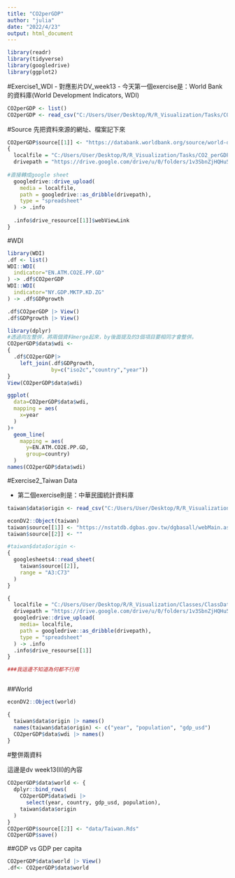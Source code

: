```yaml
---
title: "CO2perGDP"
author: "julia"
date: "2022/4/23"
output: html_document
---
```


```r
library(readr)
library(tidyverse)
library(googledrive)
library(ggplot2)
```
#Exercise1_WDI
- 對應影片DV_week13
- 今天第一個exercise是：World Bank的資料庫(World Development Indicators, WDI)
```r
CO2perGDP <- list()
CO2perGDP <- read_csv("C:/Users/User/Desktop/R/R_Visualization/Tasks/CO2_perGDP/CO2perGDP_Data.csv")
```

#Source
先把資料來源的網址、檔案記下來
```r
CO2perGDP$source[[1]] <- "https://databank.worldbank.org/source/world-development-indicators#"
{
  localfile = "C:/Users/User/Desktop/R/R_Visualization/Tasks/CO2_perGDP/CO2perGDP_Data.csv"
  drivepath = "https://drive.google.com/drive/u/0/folders/1v3SbnZjHQHu5LZAGu3ByfengvE6bqHFG"
  
#直接轉成google sheet
  googledrive::drive_upload(
    media = localfile,
    path = googledrive::as_dribble(drivepath),
    type = "spreadsheet"
  ) -> .info
  
  .info$drive_resource[[1]]$webViewLink
}
```

#WDI
```R
library(WDI)
.df <- list()
WDI::WDI(
  indicator="EN.ATM.CO2E.PP.GD"
) -> .df$CO2perGDP
WDI::WDI(
  indicator="NY.GDP.MKTP.KD.ZG"
) -> .df$GDPgrowth

.df$CO2perGDP |> View()
.df$GDPgrowth |> View()
```

```r
library(dplyr)
#透過向左整併，將兩個資料merge起來，by後面提及的3個項目要相同才會整併。
CO2perGDP$data$wdi <- 
{
  .df$CO2perGDP|>
    left_join(.df$GDPgrowth,
              by=c("iso2c","country","year"))
}
View(CO2perGDP$data$wdi)
```


```r
ggplot(
  data=CO2perGDP$data$wdi,
  mapping = aes(
    x=year
  )
)+
  geom_line(
    mapping = aes(
      y=EN.ATM.CO2E.PP.GD,
      group=country)
  )
names(CO2perGDP$data$wdi)
```


#Exercise2_Taiwan Data

- 第二個exercise則是：中華民國統計資料庫


```r
taiwan$data$origin <- read_csv("C:/Users/User/Desktop/R/R_Visualization/Classes/ClassData/TaiwanDataTest.csv")
```
```r
econDV2::Object(taiwan)
taiwan$source[[1]] <- "https://nstatdb.dgbas.gov.tw/dgbasall/webMain.aspx?k=dgmain"
taiwan$source[[2]] <- ""

#taiwan$data$origin <-
{
  googlesheets4::read_sheet(
    taiwan$source[[2]],
    range = "A3:C73"
  )
} 
```

```r
{
  localfile = "C:/Users/User/Desktop/R/R_Visualization/Classes/ClassData/TaiwanDataTest.csv"
  drivepath = "https://drive.google.com/drive/u/0/folders/1v3SbnZjHQHu5LZAGu3ByfengvE6bqHFG"
  googledrive::drive_upload(
    media= localfile,
    path = googledrive::as_dribble(drivepath),
    type = "spreadsheet"
  ) -> .info
  .info$drive_resourse[[1]]
}

###我這邊不知道為何都不行用
```

```r
```


##World

```r
econDV2::Object(world)

{
  taiwan$data$origin |> names()
  names(taiwan$data$origin) <- c("year", "population", "gdp_usd")
  CO2perGDP$data$wdi |> names()
}
```


#整併兩資料

這邊是dv week13(II)的內容

```r
CO2perGDP$data$world <- {
  dplyr::bind_rows(
    CO2perGDP$data$wdi |> 
      select(year, country, gdp_usd, population),
    taiwan$data$origin
  )
}
CO2perGDP$source[[2]] <- "data/Taiwan.Rds"
CO2perGDP$save()
```


##GDP vs GDP per capita

```r
CO2perGDP$data$world |> View()
.df<- CO2perGDP$data$world
```











